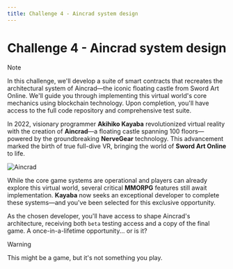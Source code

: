 ```yaml
---
title: Challenge 4 - Aincrad system design
---
```


# Challenge 4 - Aincrad system design

> [!NOTE]
> In this challenge, we'll develop a suite of smart contracts that recreates the architectural system of Aincrad—the iconic floating castle from Sword Art Online.
> We'll guide you through implementing this virtual world's core mechanics using blockchain technology.
> Upon completion, you'll have access to the full code repository and comprehensive test suite.

In 2022, visionary programmer **Akihiko Kayaba** revolutionized virtual reality with the creation of **Aincrad**—a floating castle spanning 100 floors—powered by the groundbreaking **NerveGear** technology. This advancement marked the birth of true full-dive VR, bringing the world of **Sword Art Online** to life.

![Aincrad](/images/aincrad/castle.png)

While the core game systems are operational and players can already explore this virtual world, several critical **MMORPG** features still await implementation. **Kayaba** now seeks an exceptional developer to complete these systems—and you've been selected for this exclusive opportunity.

As the chosen developer, you'll have access to shape Aincrad's architecture, receiving both `beta` testing access and a copy of the final game. A once-in-a-lifetime opportunity... or is it?

> [!WARNING]
> This might be a game, but it's not something you play.

